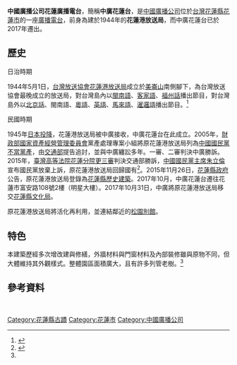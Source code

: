 {{TW monument 
| name = 中國廣播股份有限公司花蓮電台（原台灣放送協會花蓮港放送局）
| image = 中廣公司花蓮台 Taiwan Broadcasting Company Hualian Station - panoramio.jpg
| class = 其他設施-廣播電台
| level = [[花蓮縣歷史建築|花蓮縣歷史建築]]
| date = 2015年11月26日
| location = 花蓮縣花蓮市松園街96號
| coordinates = {{Coord|23.982966|121.614728|display=inline,title|scale:10000}}
| time = 1944年
| reg_url = https://nchdb.boch.gov.tw/assets/overview/historicalBuilding/20151126000002
}}

'''中國廣播公司花蓮廣播電台'''，簡稱'''中廣花蓮台'''，是[[中國廣播公司|中國廣播公司]]位於[[台灣|台灣]][[花蓮縣|花蓮縣]][[花蓮市|花蓮市]]的一座[[廣播電台|廣播電台]]，前身為建於1944年的'''花蓮港放送局'''，而中廣花蓮台已於2017年遷出。

==歷史==
;日治時期
1944年5月1日，[[臺灣放送協會|台灣放送協會]][[花蓮港放送局|花蓮港放送局]]成立於[[美崙山|美崙山]]南側腳下，為台灣放送協會最晚成立的放送局，對台灣島內以[[閩南語|閩南語]]、[[客家語|客家語]]、[[福州話|福州話]]播出節目，對台灣島外以[[北京話|北京話]]、閩南語、[[粵語|粵語]]、[[英語|英語]]、[[馬來語|馬來語]]、[[暹邏語|暹邏語]]播出節目。<ref name=":0">{{Cite web|url=https://nchdb.boch.gov.tw/assets/overview/historicalBuilding/20151126000002|title=中國廣播股份有限公司花蓮電台（原台灣放送協會花蓮港放送局）|accessdate=|author=[[文化部文化資產局|文化部文化資產局]]|date=|publisher=國家文化資產網|archive-date=2019-06-09|archive-url=https://web.archive.org/web/20190609113718/https://nchdb.boch.gov.tw/assets/overview/historicalBuilding/20151126000002|dead-url=no}}</ref>

;民國時期
1945年[[日本投降|日本投降]]，花蓮港放送局被中廣接收，中廣花蓮台在此成立。2005年，[[財政部國家資產經營管理委員會|財政部國家資產經營管理委員會]]黨產處理專案小組將原花蓮港放送局列為[[中國國民黨|中國國民黨]][[不當黨產|不當黨產]]，由[[中華民國交通部|交通部]]提告追討，並與中廣纏訟多年。一審、二審判決中廣勝訴。2015年，[[臺灣高等法院花蓮分院|臺灣高等法院花蓮分院]][[更審|更三審]]判決交通部勝訴，[[中國國民黨主席|中國國民黨主席]][[朱立倫|朱立倫]]宣布國民黨放棄上訴，原花蓮港放送局回歸國有<ref>{{Cite web|url=https://www.peoplenews.tw/news/d6eb5b66-3c1f-4361-aa32-8db50bae2368|title=不當黨產終歸還！中廣花蓮台官司打10年定讞|author=王志偉|date=2016-08-31|accessdate=2019-05-11|publisher=民報|archive-date=2019-09-09|archive-url=https://web.archive.org/web/20190909044201/https://www.peoplenews.tw/news/d6eb5b66-3c1f-4361-aa32-8db50bae2368|dead-url=no}}</ref>。2015年11月26日，[[花蓮縣政府|花蓮縣政府]]公告，原花蓮港放送局登錄為[[花蓮縣歷史建築|花蓮縣歷史建築]]。2017年10月，中廣花蓮台遷往花蓮市富安路108號2樓（明星大樓）。2017年10月31日，中廣將原花蓮港放送局移交[[花蓮縣文化局|花蓮縣文化局]]。

原花蓮港放送局將活化再利用，並連結鄰近的[[松園別館|松園別館]]。

== 特色 ==
本建築歷經多次增改建與修繕，外牆材料與門窗材料及內部裝修雖與原物不同，但大體維持其外觀樣式。整體園區面積廣大，且有許多列管老樹。<ref name=":0" />

==參考資料==
<references /><br />{{花蓮縣文化資產}}
{{臺灣總督府交通局}}
[[Category:花蓮縣古蹟|Category:花蓮縣古蹟]]
[[Category:花蓮市|Category:花蓮市]]
[[Category:中國廣播公司|Category:中國廣播公司]]
